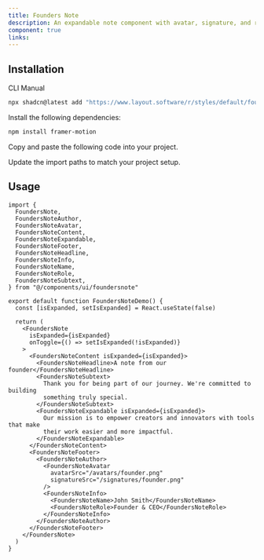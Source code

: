 ```yaml
---
title: Founders Note
description: An expandable note component with avatar, signature, and role information, perfect for founder messages or personal notes.
component: true
links:
---
```


<ComponentPreview
  name="foundersnote-demo"
  className="[&_.preview>[data-orientation=vertical]]:sm:max-w-[70%]"
  description="An expandable founders note with avatar and signature"
/>

## Installation

<Tabs defaultValue="cli">

<TabsList>
  <TabsTrigger value="cli">CLI</TabsTrigger>
  <TabsTrigger value="manual">Manual</TabsTrigger>
</TabsList>

<TabsContent value="cli">

```bash
npx shadcn@latest add "https://www.layout.software/r/styles/default/foundersnote.json"
```

</TabsContent>

<TabsContent value="manual">

<Steps>

<Step>Install the following dependencies:</Step>

```bash
npm install framer-motion
```

<Step>Copy and paste the following code into your project.</Step>

<ComponentSource name="foundersnote" />

<Step>Update the import paths to match your project setup.</Step>

</Steps>

</TabsContent>

</Tabs>

## Usage

```tsx
import {
  FoundersNote,
  FoundersNoteAuthor,
  FoundersNoteAvatar,
  FoundersNoteContent,
  FoundersNoteExpandable,
  FoundersNoteFooter,
  FoundersNoteHeadline,
  FoundersNoteInfo,
  FoundersNoteName,
  FoundersNoteRole,
  FoundersNoteSubtext,
} from "@/components/ui/foundersnote"
```

```tsx
export default function FoundersNoteDemo() {
  const [isExpanded, setIsExpanded] = React.useState(false)

  return (
    <FoundersNote
      isExpanded={isExpanded}
      onToggle={() => setIsExpanded(!isExpanded)}
    >
      <FoundersNoteContent isExpanded={isExpanded}>
        <FoundersNoteHeadline>A note from our founder</FoundersNoteHeadline>
        <FoundersNoteSubtext>
          Thank you for being part of our journey. We're committed to building
          something truly special.
        </FoundersNoteSubtext>
        <FoundersNoteExpandable isExpanded={isExpanded}>
          Our mission is to empower creators and innovators with tools that make
          their work easier and more impactful.
        </FoundersNoteExpandable>
      </FoundersNoteContent>
      <FoundersNoteFooter>
        <FoundersNoteAuthor>
          <FoundersNoteAvatar
            avatarSrc="/avatars/founder.png"
            signatureSrc="/signatures/founder.png"
          />
          <FoundersNoteInfo>
            <FoundersNoteName>John Smith</FoundersNoteName>
            <FoundersNoteRole>Founder & CEO</FoundersNoteRole>
          </FoundersNoteInfo>
        </FoundersNoteAuthor>
      </FoundersNoteFooter>
    </FoundersNote>
  )
}
```
